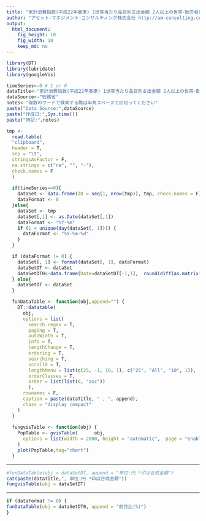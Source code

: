 ```yaml
---
title: "家計消費指数(平成22年基準) 1世帯当たり品目別支出金額 2人以上の世帯･勤労者世帯 2016年5月"
author: "アセット･マネジメント･コンサルティング株式会社 http://am-consulting.co.jp"
output: 
  html_document:
    fig_height: 10
    fig_width: 10
    keep_md: no
---
```


```r
library(DT)
library(lubridate)
library(googleVis)
```

```r
timeSeries<-0 # 1 or 0
dataTitle<-"家計消費指数(平成22年基準) 1世帯当たり品目別支出金額 2人以上の世帯･勤労者世帯 2016年5月"
dataSource<-"総務省"
notes<-"複数のワードで検索する際は半角スペースで区切ってください"
paste("Data Source:",dataSource)
paste("作成日:",Sys.time())
paste("特記:",notes)
```

```r
tmp <-
  read.table(
  "clipboard",
  header = T,
  sep = "\t",
  stringsAsFactor = F,
  na.strings = c("na", "", "-"),
  check.names = F
  )
  
  if(timeSeries==0){
    dataSet <- data.frame(ID = seq(1, nrow(tmp)), tmp, check.names = F)
    dataFormat <- 0
  }else{
    dataSet <- tmp
    dataSet[,1] <- as.Date(dataSet[,1])
    dataFormat <- "%Y-%m"
    if (1 < unique(day(dataSet[, 1]))) {
      dataFormat <- "%Y-%m-%d"
    }
  }

  if (dataFormat != 0) {
    dataSet[, 1] <- format(dataSet[, 1], dataFormat)
    dataSetDT <- dataSet
    dataSetDT0<-data.frame(Date=dataSetDT[-1,1],  round(diff(as.matrix(dataSetDT[,-1]))/as.matrix(dataSetDT[-nrow(dataSetDT),-1])*100,2),check.names = F)
  } else{
    dataSetDT <- dataSet
  }

  funDataTable <- function(obj,append="") {
    DT::datatable(
      obj,
      options = list(
        search.regex = T,
        paging = T,
        autoWidth = T,
        info = T,
        lengthChange = T,
        ordering = T,
        searching = T,
        scrollX = T,
        lengthMenu = list(c(25, -1, 10, 1), c("25", "All", "10", 1)),
        orderClasses = T,
        order = list(list(0, "asc"))
        ),
      rownames = F,
      caption = paste(dataTitle, " , ", append),
      class = "display compact"
    )
  }
  
  fungvisTable <- function(obj) {
    PopTable <- gvisTable(      obj, 
      options = list(width = 2000, height = "automatic",  page = "enable" ,  pageSize=30)
    )
    plot(PopTable,tag="chart")
  }  
```
<hr>
```r
#funDataTable(obj = dataSetDT, append = "単位:円 *印は合成金額")
cat(paste(dataTitle,", 単位:円 *印は合成金額"))
fungvisTable(obj = dataSetDT)
```
<hr>
```r
if (dataFormat != 0) {
funDataTable(obj = dataSetDT0, append = "前月比(%)")
}
```